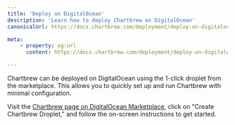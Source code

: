 ```yaml
---
title: 'Deploy on DigitalOcean'
description: 'Learn how to deploy Chartbrew on DigitalOcean'
canonicalUrl: https://docs.chartbrew.com/deployment/deploy-on-digitalocean/

meta: 
    - property: og:url
      content: https://docs.chartbrew.com/deployment/deploy-on-digitalocean/

---
```


Chartbrew can be deployed on DigitalOcean using the 1-click droplet from the marketplace. This allows you to quickly set up and run Chartbrew with minimal configuration.

Visit the [Chartbrew page on DigitalOcean Marketplace](https://marketplace.digitalocean.com/apps/chartbrew?refcode=ad35bbba717a&action=deploy), click on "Create Chartbrew Droplet," and follow the on-screen instructions to get started.

